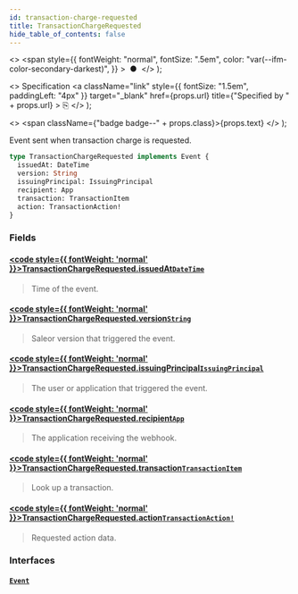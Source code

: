```yaml
---
id: transaction-charge-requested
title: TransactionChargeRequested
hide_table_of_contents: false
---
```


  <>
    <span
      style={{
        fontWeight: "normal",
        fontSize: ".5em",
        color: "var(--ifm-color-secondary-darkest)",
      }}
    >
      &nbsp;●&nbsp;
    </span>
  </>
);

  <>
    Specification
    <a
      className="link"
      style={{ fontSize: "1.5em", paddingLeft: "4px" }}
      target="\_blank"
      href={props.url}
      title={"Specified by " + props.url}
    >
      ⎘
    </a>
  </>
);

  <>
    <span className={"badge badge--" + props.class}>{props.text}</span>
  </>
);

Event sent when transaction charge is requested.

<Badge text="Added in Saleor 3.13" class="secondary margin-bottom--sm" />

<FeaturePreview />

```graphql
type TransactionChargeRequested implements Event {
  issuedAt: DateTime
  version: String
  issuingPrincipal: IssuingPrincipal
  recipient: App
  transaction: TransactionItem
  action: TransactionAction!
}
```

### Fields

#### [<code style={{ fontWeight: 'normal' }}>TransactionChargeRequested.<b>issuedAt</b></code>](#)<Bullet />[`DateTime`](../../../api-reference/miscellaneous/scalars/date-time) <Badge class="secondary" text="scalar"/> <Badge class="secondary" text="miscellaneous"/>

> Time of the event.

#### [<code style={{ fontWeight: 'normal' }}>TransactionChargeRequested.<b>version</b></code>](#)<Bullet />[`String`](../../../api-reference/miscellaneous/scalars/string) <Badge class="secondary" text="scalar"/> <Badge class="secondary" text="miscellaneous"/>

> Saleor version that triggered the event.

#### [<code style={{ fontWeight: 'normal' }}>TransactionChargeRequested.<b>issuingPrincipal</b></code>](#)<Bullet />[`IssuingPrincipal`](../../../api-reference/miscellaneous/unions/issuing-principal) <Badge class="secondary" text="union"/> <Badge class="secondary" text="miscellaneous"/>

> The user or application that triggered the event.

#### [<code style={{ fontWeight: 'normal' }}>TransactionChargeRequested.<b>recipient</b></code>](#)<Bullet />[`App`](../../../api-reference/apps/objects/app) <Badge class="secondary" text="object"/> <Badge class="secondary" text="apps"/>

> The application receiving the webhook.

#### [<code style={{ fontWeight: 'normal' }}>TransactionChargeRequested.<b>transaction</b></code>](#)<Bullet />[`TransactionItem`](../../../api-reference/payments/objects/transaction-item) <Badge class="secondary" text="object"/> <Badge class="secondary" text="payments"/>

> Look up a transaction.

#### [<code style={{ fontWeight: 'normal' }}>TransactionChargeRequested.<b>action</b></code>](#)<Bullet />[`TransactionAction!`](../../../api-reference/miscellaneous/objects/transaction-action) <Badge class="secondary" text="non-null"/> <Badge class="secondary" text="object"/> <Badge class="secondary" text="miscellaneous"/>

> Requested action data.

### Interfaces

#### [`Event`](../../../api-reference/miscellaneous/interfaces/event) <Badge class="secondary" text="interface"/> <Badge class="secondary" text="miscellaneous"/>

>

